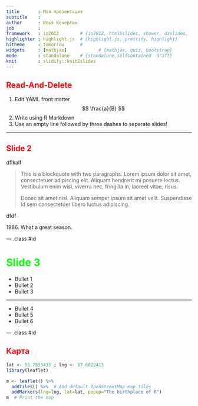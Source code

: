 ```yaml
---
title       : Моя презентация
subtitle    : 
author      : Илья Кочергин 
job         : 
framework   : io2012        # {io2012, html5slides, shower, dzslides, ...}
highlighter : highlight.js  # {highlight.js, prettify, highlight}
hitheme     : tomorrow      # 
widgets     : [mathjax]            # {mathjax, quiz, bootstrap}
mode        : standalone    # {standalone,selfcontained  draft}
knit        : slidify::knit2slides
---
```


<style type="text/css">
h1 {
  color : #00ff00;
}
p {
  font-face : "arial, sans-serif";
}
</style> 


## Read-And-Delete
<style type="text/css">
h2 {
  color : #ff0011;
}
p {
  font-face : "arial, sans-serif";
}
</style> 

1. Edit YAML front matter 
$$
 \frac{a}{B} 
$$
2. Write using R Markdown
3. Use an empty line followed by three dashes to separate slides!

--- 


## Slide 2

dflkalf

> This is a blockquote with two paragraphs. Lorem ipsum dolor sit amet,
> consectetuer adipiscing elit. Aliquam hendrerit mi posuere lectus.
> Vestibulum enim wisi, viverra nec, fringilla in, laoreet vitae, risus.
> 
> Donec sit amet nisl. Aliquam semper ipsum sit amet velit. Suspendisse
> id sem consectetuer libero luctus adipiscing.

dfdf

1986\. What a great season.


--- .class #id


Slide 3
===
- Bullet 1
- Bullet 2
- Bullet 3

***
- Bullet 4
- Bullet 5
- Bullet 6


--- .class #id

## Карта
```r
lat <- 55.7853433 ; lng <- 37.6022413
library(leaflet)

m <- leaflet() %>%
  addTiles() %>%  # Add default OpenStreetMap map tiles
  addMarkers(lng=lng, lat=lat, popup="The birthplace of R")
m  # Print the map

```

